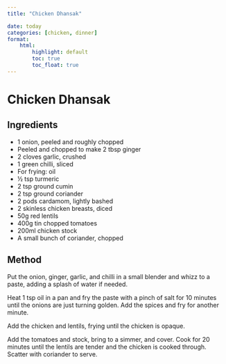 ```yaml
---
title: "Chicken Dhansak"

date: today
categories: [chicken, dinner]
format:
    html:
        highlight: default
        toc: true
        toc_float: true
---
```


# Chicken Dhansak



## Ingredients

- 1 onion, peeled and roughly chopped
- Peeled and chopped to make 2 tbsp ginger
- 2 cloves garlic, crushed
- 1 green chilli, sliced
- For frying: oil
- &frac12; tsp turmeric
- 2 tsp ground cumin
- 2 tsp ground coriander
- 2 pods cardamom, lightly bashed
- 2 skinless chicken breasts, diced
- 50g red lentils
- 400g tin chopped tomatoes
- 200ml chicken stock
- A small bunch of coriander, chopped

## Method

Put the onion, ginger, garlic, and chilli in a small blender and whizz to a paste, adding a splash of water if needed.

Heat 1 tsp oil in a pan and fry the paste with a pinch of salt for 10 minutes until the onions are just turning golden. Add the spices and fry for another minute.

Add the chicken and lentils, frying until the chicken is opaque.

Add the tomatoes and stock, bring to a simmer, and cover. Cook for 20 minutes until the lentils are tender and the chicken is cooked through. Scatter with coriander to serve.
